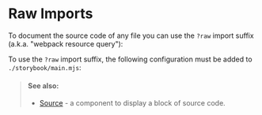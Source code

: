 
<Meta of={RawImportsStories} />

# Raw Imports

To document the source code of any file you can use the `?raw` import suffix (a.k.a. "webpack resource query"):

<Story of={RawImportsStories.Example} />

To use the `?raw` import suffix, the following configuration must be added to `./storybook/main.mjs`:

<Story of={RawImportsStories.WebpackFinalRulesConfig} />

> #### See also:
>
> - [Source](/docs/components-source--docs) - a component to display a block of source code.
